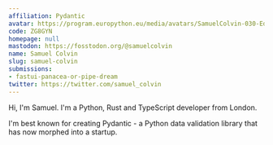 ```yaml
---
affiliation: Pydantic
avatar: https://program.europython.eu/media/avatars/SamuelColvin-030-Edit-extended_6sJz7qu.jpg
code: ZG8GYN
homepage: null
mastodon: https://fosstodon.org/@samuelcolvin
name: Samuel Colvin
slug: samuel-colvin
submissions:
- fastui-panacea-or-pipe-dream
twitter: https://twitter.com/samuel_colvin
---
```


Hi, I'm Samuel. I'm a Python, Rust and TypeScript developer from London.

I'm best known for creating Pydantic - a Python data validation library that has now morphed into a startup.
